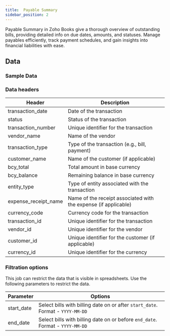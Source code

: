 ```yaml
---
title:  Payable Summary
sidebar_position: 2
---
```




Payable Summary in Zoho Books give a thorough overview of outstanding bills, providing detailed info on due dates, amounts, and statuses. Manage payables efficiently, track payment schedules, and gain insights into financial liabilities with ease.

<AddJob
  template="gsheet_zoho_books_db_get_payable_summary"
/>


## Data

### Sample Data

<Gsheet
  src="https://docs.google.com/spreadsheets/d/1-gX-uq5YrTW-6gQJYM-mNXitEOfJLTiQCvPtV8CR1Yc/edit#gid=1811475497"
/>


### Data headers

| Header                 | Description                                           |
|------------------------|-------------------------------------------------------|
| transaction_date       | Date of the transaction                                |
| status                 | Status of the transaction                              |
| transaction_number     | Unique identifier for the transaction                  |
| vendor_name            | Name of the vendor                                     |
| transaction_type       | Type of the transaction (e.g., bill, payment)          |
| customer_name          | Name of the customer (if applicable)                   |
| bcy_total              | Total amount in base currency                          |
| bcy_balance            | Remaining balance in base currency                      |
| entity_type            | Type of entity associated with the transaction         |
| expense_receipt_name   | Name of the receipt associated with the expense (if applicable) |
| currency_code          | Currency code for the transaction                      |
| transaction_id         | Unique identifier for the transaction                  |
| vendor_id              | Unique identifier for the vendor                        |
| customer_id            | Unique identifier for the customer (if applicable)     |
| currency_id            | Unique identifier for the currency                      |




### Filtration options

This job can restrict the data that is visible in spreadsheets. Use the following parameters to restrict the data.

| Parameter | Options |
|----|----|
| start_date | Select bills with billing date on or after `start_date`. Format - `YYYY-MM-DD` |
| end_date | Select bills with billing date on or before `end_date`. Format - `YYYY-MM-DD` |


<!---
## Others

### Similar jobs

Similar sort of data can be achieved by using get accounting transaction job and filtering it by invoice type. 

### Reports that use this job

Here are some of the report templates that use this job: 
-->